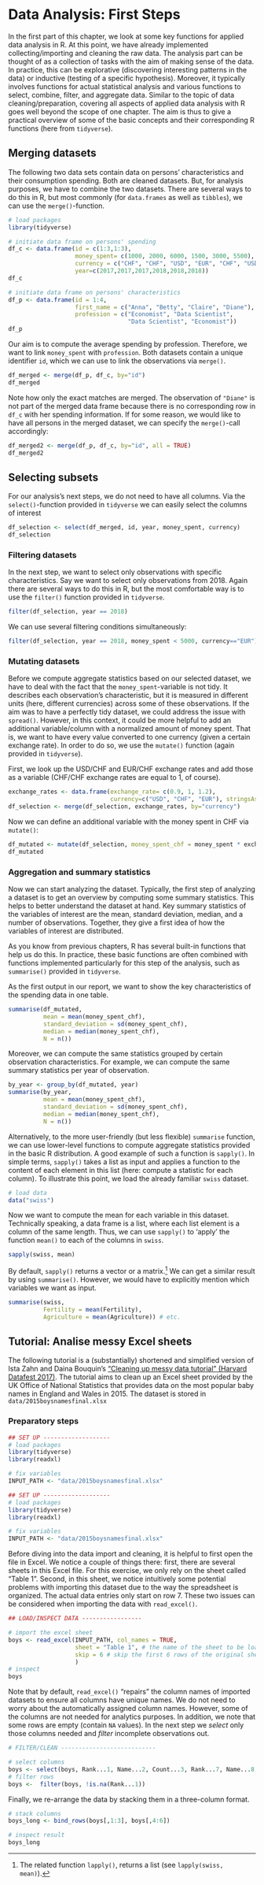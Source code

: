 

# Data Analysis: First Steps

In the first part of this chapter, we look at some key functions for applied data analysis in R. At this point, we have already implemented collecting/importing and cleaning the raw data. The analysis part can be thought of as a collection of tasks with the aim of making sense of the data. In practice, this can be explorative (discovering interesting patterns in the data) or inductive (testing of a specific hypothesis). Moreover, it typically involves functions for actual statistical analysis and various functions to select, combine, filter, and aggregate data. Similar to the topic of data cleaning/preparation, covering all aspects of applied data analysis with R goes well beyond the scope of one chapter. The aim is thus to give a practical overview of some of the basic concepts and their corresponding R functions (here from `tidyverse`).  

## Merging datasets

The following two data sets contain data on persons' characteristics and their consumption spending. Both are cleaned datasets. But, for analysis purposes, we have to combine the two datasets. There are several ways to do this in R, but most commonly (for `data.frames` as well as `tibbles`), we can use the `merge()`-function.

```r
# load packages
library(tidyverse)

# initiate data frame on persons' spending
df_c <- data.frame(id = c(1:3,1:3),
                   money_spent= c(1000, 2000, 6000, 1500, 3000, 5500),
                   currency = c("CHF", "CHF", "USD", "EUR", "CHF", "USD"),
                   year=c(2017,2017,2017,2018,2018,2018))
df_c

# initiate data frame on persons' characteristics
df_p <- data.frame(id = 1:4,
                   first_name = c("Anna", "Betty", "Claire", "Diane"),
                   profession = c("Economist", "Data Scientist",
                                  "Data Scientist", "Economist"))
df_p
```

Our aim is to compute the average spending by profession. Therefore, we want to link `money_spent` with `profession`. Both datasets contain a unique identifier `id`, which we can use to link the observations via `merge()`.

```r
df_merged <- merge(df_p, df_c, by="id")
df_merged
```

Note how only the exact matches are merged. The observation of `"Diane"` is not part of the merged data frame because there is no corresponding row in `df_c` with her spending information. If for some reason, we would like to have all persons in the merged dataset, we can specify the `merge()`-call accordingly:


```r
df_merged2 <- merge(df_p, df_c, by="id", all = TRUE)
df_merged2
```

## Selecting subsets

For our analysis's next steps, we do not need to have all columns. Via the `select()`-function provided in `tidyverse` we can easily select the columns of interest


```r
df_selection <- select(df_merged, id, year, money_spent, currency)
df_selection
```


### Filtering datasets

In the next step, we want to select only observations with specific characteristics. Say we want to select only observations from 2018. Again there are several ways to do this in R, but the most comfortable way is to use the `filter()` function provided in `tidyverse`.

```r
filter(df_selection, year == 2018)
```

We can use several filtering conditions simultaneously:

```r
filter(df_selection, year == 2018, money_spent < 5000, currency=="EUR")
```

### Mutating datasets

Before we compute aggregate statistics based on our selected dataset, we have to deal with the fact that the `money_spent`-variable is not tidy. It describes each observation's characteristic, but it is measured in different units (here, different currencies) across some of these observations. If the aim was to have a perfectly tidy dataset, we could address the issue with `spread()`. However, in this context, it could be more helpful to add an additional variable/column with a normalized amount of money spent. That is, we want to have every value converted to one currency (given a certain exchange rate). In order to do so, we use the `mutate()` function (again provided in `tidyverse`).

First, we look up the USD/CHF and EUR/CHF exchange rates and add those as a variable (CHF/CHF exchange rates are equal to 1, of course).

```r
exchange_rates <- data.frame(exchange_rate= c(0.9, 1, 1.2),
                             currency=c("USD", "CHF", "EUR"), stringsAsFactors = FALSE)
df_selection <- merge(df_selection, exchange_rates, by="currency")
```

Now we can define an additional variable with the money spent in CHF via `mutate()`:

```r
df_mutated <- mutate(df_selection, money_spent_chf = money_spent * exchange_rate)
df_mutated
```


### Aggregation and summary statistics

Now we can start analyzing the dataset. Typically, the first step of analyzing a dataset is to get an overview by computing some summary statistics. This helps to better understand the dataset at hand. Key summary statistics of the variables of interest are the mean, standard deviation, median, and a number of observations. Together, they give a first idea of how the variables of interest are distributed.

As you know from previous chapters, R has several built-in functions that help us do this. In practice, these basic functions are often combined with functions implemented particularly for this step of the analysis, such as `summarise()` provided in `tidyverse`.

As the first output in our report, we want to show the key characteristics of the spending data in one table.

```r
summarise(df_mutated,
          mean = mean(money_spent_chf),
          standard_deviation = sd(money_spent_chf),
          median = median(money_spent_chf),
          N = n())
```

Moreover, we can compute the same statistics grouped by certain observation characteristics. For example, we can compute the same summary statistics per year of observation.

```r
by_year <- group_by(df_mutated, year)
summarise(by_year,
          mean = mean(money_spent_chf),
          standard_deviation = sd(money_spent_chf),
          median = median(money_spent_chf),
          N = n())
```

Alternatively, to the more user-friendly (but less flexible) `summarise` function, we can use lower-level functions to compute aggregate statistics provided in the basic R distribution. A good example of such a function is `sapply()`. In simple terms, `sapply()` takes a list as input and applies a function to the content of each element in this list (here: compute a statistic for each column). To illustrate this point, we load the already familiar `swiss` dataset.

```r
# load data
data("swiss")
```

Now we want to compute the mean for each variable in this dataset. Technically speaking, a data frame is a list, where each list element is a column of the same length. Thus, we can use `sapply()` to 'apply' the function `mean()` to each of the columns in `swiss`.

```r
sapply(swiss, mean)
```

By default, `sapply()` returns a vector or a matrix.^[The related function `lapply()`, returns a list (see `lapply(swiss, mean)`).] We can get a similar result by using `summarise()`. However, we would have to explicitly mention which variables we want as input.

```r
summarise(swiss,
          Fertility = mean(Fertility),
          Agriculture = mean(Agriculture)) # etc.
```


## Tutorial: Analise messy Excel sheets

The following tutorial is a (substantially) shortened and simplified version of Ista Zahn and Daina Bouquin's ["Cleaning up messy data tutorial" (Harvard Datafest 2017)](https://rawgit.com/izahn/R-data-cleaning/master/dataCleaning.html). The tutorial aims to clean up an Excel sheet provided by the UK Office of National Statistics that provides data on the most popular baby names in England and Wales in 2015. The dataset is stored in `data/2015boysnamesfinal.xlsx`

### Preparatory steps


```r
## SET UP -------------------
# load packages
library(tidyverse)
library(readxl)

# fix variables
INPUT_PATH <- "data/2015boysnamesfinal.xlsx"
```



```r
## SET UP -------------------
# load packages
library(tidyverse)
library(readxl)

# fix variables
INPUT_PATH <- "data/2015boysnamesfinal.xlsx"
```

Before diving into the data import and cleaning, it is helpful to first open the file in Excel. We notice a couple of things there: first, there are several sheets in this Excel file. For this exercise, we only rely on the sheet called "Table 1". Second, in this sheet, we notice intuitively some potential problems with importing this dataset due to the way the spreadsheet is organized. The actual data entries only start on row 7. These two issues can be considered when importing the data with `read_excel()`.

```r
## LOAD/INSPECT DATA -----------------

# import the excel sheet
boys <- read_excel(INPUT_PATH, col_names = TRUE,
                   sheet = "Table 1", # the name of the sheet to be loaded into R
                   skip = 6 # skip the first 6 rows of the original sheet,
                   )
# inspect
boys
```


Note that by default, `read_excel()` "repairs" the column names of imported datasets to ensure all columns have unique names. We do not need to worry about the automatically assigned column names. However, some of the columns are not needed for analytics purposes. In addition, we note that some rows are empty (contain `NA` values). In the next step we *select* only those columns needed and *filter* incomplete observations out.

```r
# FILTER/CLEAN ---------------------------

# select columns
boys <- select(boys, Rank...1, Name...2, Count...3, Rank...7, Name...8, Count...9)
# filter rows
boys <-  filter(boys, !is.na(Rank...1))
```

Finally, we re-arrange the data by stacking them in a three-column format.

```r

# stack columns
boys_long <- bind_rows(boys[,1:3], boys[,4:6])

# inspect result
boys_long
```





